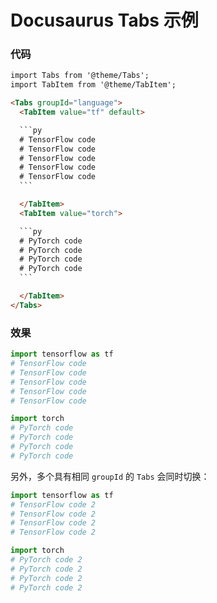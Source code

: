 # Docusaurus Tabs 示例



### 代码

````html
import Tabs from '@theme/Tabs';
import TabItem from '@theme/TabItem';

<Tabs groupId="language">
  <TabItem value="tf" default>

  ```py
  # TensorFlow code
  # TensorFlow code
  # TensorFlow code
  # TensorFlow code
  # TensorFlow code
  ```

  </TabItem>
  <TabItem value="torch">

  ```py
  # PyTorch code
  # PyTorch code
  # PyTorch code
  # PyTorch code
  ```

  </TabItem>
</Tabs>
````

### 效果

<Tabs groupId="language">
  <TabItem value="tf" default>

  ```py
  import tensorflow as tf
  # TensorFlow code
  # TensorFlow code
  # TensorFlow code
  # TensorFlow code
  # TensorFlow code
  ```

  </TabItem>
  <TabItem value="torch">

  ```py
  import torch
  # PyTorch code
  # PyTorch code
  # PyTorch code
  # PyTorch code
  ```

  </TabItem>
</Tabs>

另外，多个具有相同 `groupId` 的 `Tabs` 会同时切换：

<Tabs groupId="language">
  <TabItem value="tf" default>

  ```py
  import tensorflow as tf
  # TensorFlow code 2
  # TensorFlow code 2
  # TensorFlow code 2
  # TensorFlow code 2
  ```

  </TabItem>
  <TabItem value="torch">

  ```py
  import torch
  # PyTorch code 2
  # PyTorch code 2
  # PyTorch code 2
  # PyTorch code 2
  ```

  </TabItem>
</Tabs>
